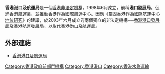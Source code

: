 '''香港港口及航運局'''是一個[[香港|香港]][[香港公營機構|非法定機構]]，1998年6月成立，前稱'''港口發展局'''。促進香港[[航運|航運]]業，並推動香港作為國際航運中心。因應《[[鞏固香港作為國際航運中心地位研究|鞏固香港作為國際航運中心地位研究]]》的建議，於2003年六月成立的兩個獨立的非法定機構──[[香港港口發展局|香港港口發展局]]及[[香港航運發展局|香港航運發展局]]，以取代香港港口及航運局。

==外部連結==
*[https://web.archive.org/web/20110516191241/http://www.pdc.gov.hk/pmb/chi/normal.htm 香港港口及航運局]

[[Category:香港政府前部門機構|Category:香港政府前部門機構]]
[[Category:香港港口|Category:香港港口]]
[[Category:香港水路運輸|Category:香港水路運輸]]